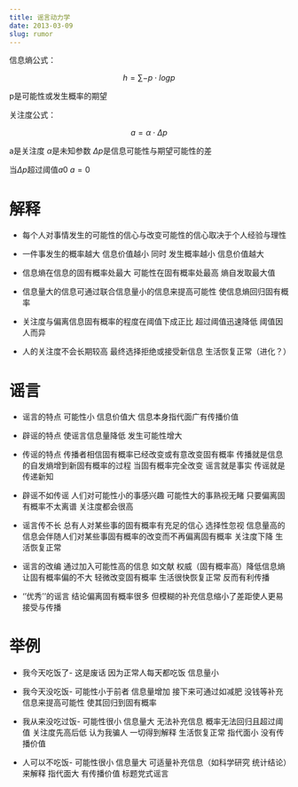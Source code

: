 ```yaml
---
title: 谣言动力学
date: 2013-03-09
slug: rumor
---
```


信息熵公式：

$$h=\sum{-p \cdot logp}$$ 

p是可能性或发生概率的期望

关注度公式：

$$a=\alpha \cdot \Delta p$$ 

a是关注度 $\alpha$是未知参数 $\Delta p$是信息可能性与期望可能性的差 

当$\Delta p$超过阈值$a0$ $a=0$

# 解释 
- 每个人对事情发生的可能性的信心与改变可能性的信心取决于个人经验与理性

- 一件事发生的概率越大 信息价值越小 同时 发生概率越小 信息价值越大 

- 信息熵在信息的固有概率处最大 可能性在固有概率处最高 熵自发取最大值  

- 信息量大的信息可通过联合信息量小的信息来提高可能性 使信息熵回归固有概率

- 关注度与偏离信息固有概率的程度在阈值下成正比 超过阈值迅速降低 阈值因人而异

- 人的关注度不会长期较高 最终选择拒绝或接受新信息 生活恢复正常（进化？）

# 谣言 

- 谣言的特点 可能性小 信息价值大 信息本身指代面广有传播价值

- 辟谣的特点 使谣言信息量降低 发生可能性增大

- 传谣的特点 传播者相信固有概率已经改变或有意改变固有概率  传播就是信息的自发熵增到新固有概率的过程 当固有概率完全改变 谣言就是事实 传谣就是传递新知

- 辟谣不如传谣 人们对可能性小的事感兴趣 可能性大的事熟视无睹 只要偏离固有概率不太离谱 关注度都会很高

- 谣言传不长 总有人对某些事的固有概率有充足的信心 选择性忽视 信息量高的信息会伴随人们对某些事固有概率的改变而不再偏离固有概率 关注度下降 生活恢复正常

- 谣言的改编 通过加入可能性高的信息 如文献 权威（固有概率高）降低信息熵 让固有概率偏的不大 轻微改变固有概率 生活很快恢复正常 反而有利传播

- ''优秀''的谣言 结论偏离固有概率很多 但模糊的补充信息缩小了差距使人更易接受与传播

# 举例 

- 我今天吃饭了- 这是废话 因为正常人每天都吃饭 信息量小 

- 我今天没吃饭- 可能性小于前者 信息量增加 接下来可通过如减肥 没钱等补充信息来提高可能性 使其回归到固有概率 

- 我从来没吃过饭- 可能性很小 信息量大 无法补充信息 概率无法回归且超过阈值 关注度先高后低 认为我骗人 一切得到解释 生活恢复正常 指代面小 没有传播价值

- 人可以不吃饭- 可能性很小 信息量大 可适量补充信息（如科学研究 统计结论）来解释 指代面大 有传播价值 标题党式谣言